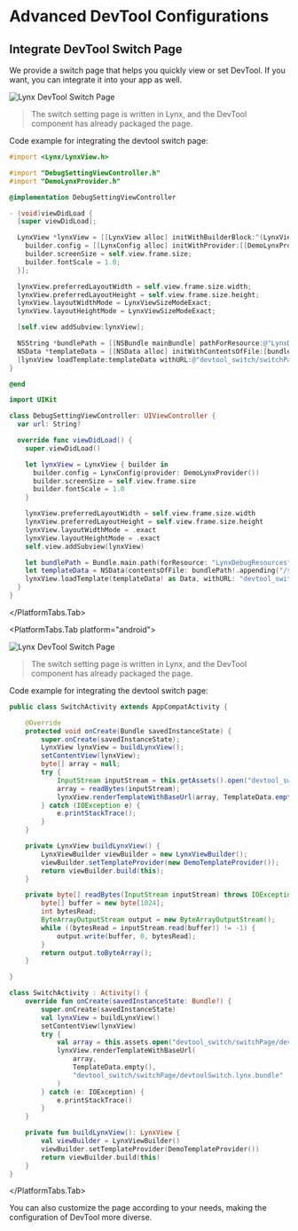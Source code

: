 
# Advanced DevTool Configurations

## Integrate DevTool Switch Page

We provide a switch page that helps you quickly view or set DevTool. If you want, you can integrate it into your app as well.

<div id="debugging-devtool-switch"></div>
<PlatformTabs hashKey="platform">
<PlatformTabs.Tab platform="ios">

<img
  src="https://lf-lynx.tiktok-cdns.com/obj/lynx-artifacts-oss-sg/lynx-website/assets/doc/debugging-devtool-switch-en-ios.png"
  alt="Lynx DevTool Switch Page"
  width={200}
/>

> The switch setting page is written in Lynx, and the DevTool component has already packaged the page.

Code example for integrating the devtool switch page:

<Tabs groupId='switch-page-ios'>
<Tab label="Objective-C">

```objective-c
#import <Lynx/LynxView.h>

#import "DebugSettingViewController.h"
#import "DemoLynxProvider.h"

@implementation DebugSettingViewController

- (void)viewDidLoad {
  [super viewDidLoad];

  LynxView *lynxView = [[LynxView alloc] initWithBuilderBlock:^(LynxViewBuilder *builder) {
    builder.config = [[LynxConfig alloc] initWithProvider:[[DemoLynxProvider alloc] init]];
    builder.screenSize = self.view.frame.size;
    builder.fontScale = 1.0;
  }];

  lynxView.preferredLayoutWidth = self.view.frame.size.width;
  lynxView.preferredLayoutHeight = self.view.frame.size.height;
  lynxView.layoutWidthMode = LynxViewSizeModeExact;
  lynxView.layoutHeightMode = LynxViewSizeModeExact;

  [self.view addSubview:lynxView];

  NSString *bundlePath = [[NSBundle mainBundle] pathForResource:@"LynxDebugResources" ofType: @"bundle"];
  NSData *templateData = [[NSData alloc] initWithContentsOfFile:[bundlePath stringByAppendingString:@"/switchPage/devtoolSwitch.lynx.bundle"]];
  [lynxView loadTemplate:templateData withURL:@"devtool_switch/switchPage/devtoolSwitch.lynx.bundle"];
}

@end
```

</Tab>
<Tab label="Swift">

```swift
import UIKit

class DebugSettingViewController: UIViewController {
  var url: String?

  override func viewDidLoad() {
    super.viewDidLoad()

    let lynxView = LynxView { builder in
      builder.config = LynxConfig(provider: DemoLynxProvider())
      builder.screenSize = self.view.frame.size
      builder.fontScale = 1.0
    }

    lynxView.preferredLayoutWidth = self.view.frame.size.width
    lynxView.preferredLayoutHeight = self.view.frame.size.height
    lynxView.layoutWidthMode = .exact
    lynxView.layoutHeightMode = .exact
    self.view.addSubview(lynxView)

    let bundlePath = Bundle.main.path(forResource: "LynxDebugResources", ofType: "bundle")
    let templateData = NSData(contentsOfFile: bundlePath!.appending("/switchPage/devtoolSwitch.lynx.bundle"))
    lynxView.loadTemplate(templateData! as Data, withURL: "devtool_switch/switchPage/devtoolSwitch.lynx.bundle")
  }
}
```

</Tab>
</Tabs>

</PlatformTabs.Tab>

<PlatformTabs.Tab platform="android">

<img
  src="https://lf-lynx.tiktok-cdns.com/obj/lynx-artifacts-oss-sg/lynx-website/assets/doc/debugging-devtool-switch-en-android.png"
  alt="Lynx DevTool Switch Page"
  width={200}
/>

> The switch setting page is written in Lynx, and the DevTool component has already packaged the page.

Code example for integrating the devtool switch page:

<Tabs groupId='switch-page-android'>
<Tab label="Java">

```java
public class SwitchActivity extends AppCompatActivity {

    @Override
    protected void onCreate(Bundle savedInstanceState) {
        super.onCreate(savedInstanceState);
        LynxView lynxView = buildLynxView();
        setContentView(lynxView);
        byte[] array = null;
        try {
            InputStream inputStream = this.getAssets().open("devtool_switch/switchPage/devtoolSwitch.lynx.bundle");
            array = readBytes(inputStream);
            lynxView.renderTemplateWithBaseUrl(array, TemplateData.empty(), "devtool_switch/switchPage/devtoolSwitch.lynx.bundle");
        } catch (IOException e) {
            e.printStackTrace();
        }
    }

    private LynxView buildLynxView() {
        LynxViewBuilder viewBuilder = new LynxViewBuilder();
        viewBuilder.setTemplateProvider(new DemoTemplateProvider());
        return viewBuilder.build(this);
    }

    private byte[] readBytes(InputStream inputStream) throws IOException {
        byte[] buffer = new byte[1024];
        int bytesRead;
        ByteArrayOutputStream output = new ByteArrayOutputStream();
        while ((bytesRead = inputStream.read(buffer)) != -1) {
            output.write(buffer, 0, bytesRead);
        }
        return output.toByteArray();
    }

}

```

</Tab>
<Tab label="Kotlin">

```kotlin
class SwitchActivity : Activity() {
    override fun onCreate(savedInstanceState: Bundle?) {
        super.onCreate(savedInstanceState)
        val lynxView = buildLynxView()
        setContentView(lynxView)
        try {
            val array = this.assets.open("devtool_switch/switchPage/devtoolSwitch.lynx.bundle").readBytes()
            lynxView.renderTemplateWithBaseUrl(
                array,
                TemplateData.empty(),
                "devtool_switch/switchPage/devtoolSwitch.lynx.bundle"
            )
        } catch (e: IOException) {
            e.printStackTrace()
        }
    }

    private fun buildLynxView(): LynxView {
        val viewBuilder = LynxViewBuilder()
        viewBuilder.setTemplateProvider(DemoTemplateProvider())
        return viewBuilder.build(this)
    }
}
```

</Tab>
</Tabs>

</PlatformTabs.Tab>

</PlatformTabs>

You can also customize the page according to your needs, making the configuration of DevTool more diverse.

